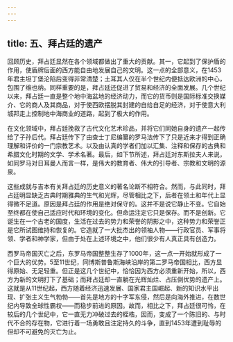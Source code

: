 ```yaml
---
---
---
```

title: 五、拜占廷的遗产
---



回顾历史，拜占廷显然在各个领域都做出了重大的贡献。其一，它起到了保护盾的作用，使盾牌后面的西方能自由地发展自己的文明。这一点的全部意义，在1453年君主坦丁堡沦陷后变得非常清楚；土耳其人仅在半个世纪内便抵达欧洲的中心，包围了维也纳。同样重要的是，拜占廷还促进了贸易和经济的全面发展。几个世纪以来，拜占廷一直是整个地中海盆地的经济动力，而它的货币则是国际标准交换媒介、它的商人及其商品，对于使西欧摆脱其封建的自给自足的经济，对于使意大利城邦走上控制地中海商业的道路，起到了极大的作用。

在文化领域中，拜占廷挽救了古代文化艺术珍品，并将它们同她自身的遗产一起传给了子孙后代。拜占廷传下了由查士丁尼编纂的罗马法传下了只是近来才得到正确理解和评价的一门宗教艺术。以及由认真的学者们加以汇集、注释和保存的古典和希腊文化时期的文学、学术名著。最后，如下节所述，拜占廷对东斯拉夫人来说，如同罗马对日耳曼人而言一样，是伟大的教育者、伟大的引导者、宗教和文明的源泉。

这些成就与吉本有关拜占廷的历史意义的著名论断不相符合。然而，与此同时，拜占廷明显缺乏古典时期雅典的生气和光辉，尽管相比之下，后者在领土和年代上显得微不足道。原因是拜占廷的作用是绝对保守的。这并不是说它静止不变。它自始至终都在使自己适应时代和环境的变化。但命运注定它只是保存。而不是创新。它诞生在一个古老的国度，生活在过去的势力和荣誉的阴影之中，这种势力和荣誉正是它所试图维持和恢复的。它造就了一大批杰出的领袖人物——行政官员、军事将领、学者和神学家，但由于处在上述环境之中，他们很少有人真正具有创造力。

西罗马帝国灭亡之后，东罗马帝国整整生存了1000年，这一点一开始就形成了一个巨大的优势。5至11世纪，同博斯普鲁斯海峡沿岸的第二罗马帝国相比，西方显得原始、无足轻重。但正是这几个世纪中，恰恰因为西方必须重新开始，所以，西方为新的文明打下了基础；而拜占廷却一直躺在光辉灿烂、占压倒优势的遗产上。这就是从11世纪起，西方随着经济迅速发展、国家君主国崛起、新的知识水平出现、扩张主义生气勃勃——首先是地方的十字军东侵，然后是向海外推进，在数世纪内导致全球性霸权——而稳步前进的原因。故而，相比之下，拜占廷很可怜，在较后的几个世纪中，它一直无力冲破过去的桎梏，因而，变成了一个陈旧的、与时代不合的存在物，它进行着一场勇敢且注定持久的斗争，直到1453年遭到耻辱的但却不可避免的灭亡为止。